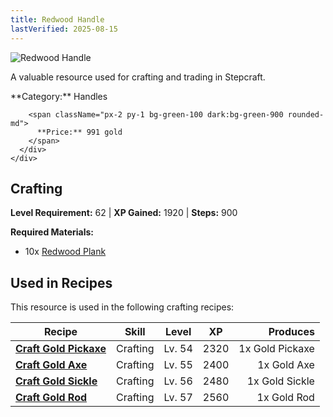 ```yaml
---
title: Redwood Handle
lastVerified: 2025-08-15
---
```


<div className="flex items-start gap-6 mb-8">
  <div className="flex-shrink-0">
    <img src="/assets/resources/carpentry/redwood_handle.png" alt="Redwood Handle" className="w-24 h-24 border rounded-lg" />
  </div>
  <div className="flex-1">
    <div className="space-y-2">
      <p className="text-lg text-muted-foreground">A valuable resource used for crafting and trading in Stepcraft.</p>
      <div className="flex flex-wrap gap-4 text-sm">
        <span className="px-2 py-1 bg-blue-100 dark:bg-blue-900 rounded-md">
          **Category:** Handles
        </span>
        
        <span className="px-2 py-1 bg-green-100 dark:bg-green-900 rounded-md">
          **Price:** 991 gold
        </span>
      </div>
    </div>
  </div>
</div>

## Crafting
**Level Requirement:** 62 | **XP Gained:** 1920 | **Steps:** 900


**Required Materials:**
- 10x [Redwood Plank](/docs/resources/individual/redwood_plank)


## Used in Recipes

This resource is used in the following crafting recipes:

| Recipe | Skill | Level | XP | Produces |
|--------|-------|-------|----|---------:|
| **[Craft Gold Pickaxe](/docs/items/individual/gold_pickaxe)** | Crafting | Lv. 54 | 2320 | 1x Gold Pickaxe |
| **[Craft Gold Axe](/docs/items/individual/gold_axe)** | Crafting | Lv. 55 | 2400 | 1x Gold Axe |
| **[Craft Gold Sickle](/docs/items/individual/gold_sickle)** | Crafting | Lv. 56 | 2480 | 1x Gold Sickle |
| **[Craft Gold Rod](/docs/items/individual/gold_rod)** | Crafting | Lv. 57 | 2560 | 1x Gold Rod |
